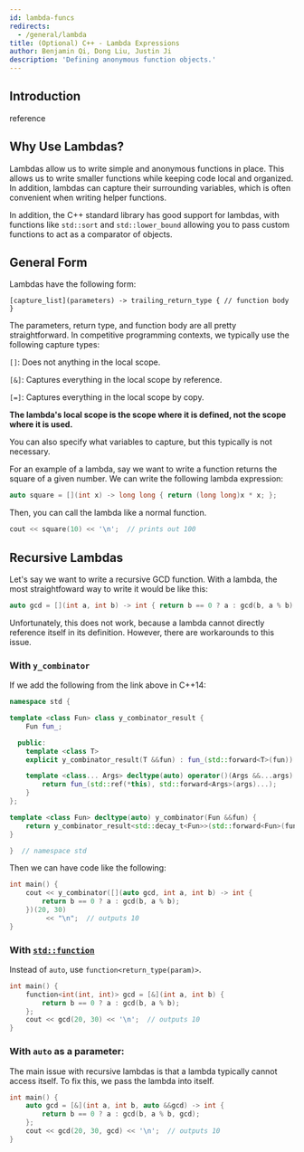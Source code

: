 ```yaml
---
id: lambda-funcs
redirects:
  - /general/lambda
title: (Optional) C++ - Lambda Expressions
author: Benjamin Qi, Dong Liu, Justin Ji
description: 'Defining anonymous function objects.'
---
```


## Introduction

<Resources>
	<Resource
		source="CPP"
		url="https://en.cppreference.com/w/cpp/language/lambda"
		title="Lambda expressions"
	>
		reference
	</Resource>
	<Resource
		source="UMich"
		url="http://www.umich.edu/~eecs381/handouts/Lambda.pdf"
		title="Using C++ Lambdas"
		starred
	 />
	<Resource
		source="SO"
		url="https://stackoverflow.com/questions/7627098/what-is-a-lambda-expression-in-c11"
		title="What is a lambda expression in C++11?"
	 />
	<Resource
		source="Microsoft"
		url="https://docs.microsoft.com/en-us/cpp/cpp/lambda-expressions-in-cpp?view=vs-2019"
		title="Lambda Expressions in C++"
	 />
</Resources>

<Resources title="FAQ">
	<Resource
		source="SO"
		url="https://stackoverflow.com/questions/41121441/type-of-a-lambda-function-using-auto"
		title="Type of a lambda function using auto?"
	 />
	<Resource
		source="SO"
		url="https://stackoverflow.com/questions/11323811/what-is-meant-by-retain-state-in-c"
		title="What is meant by 'retain state' in c++?"
	 />
</Resources>

## Why Use Lambdas?
Lambdas allow us to write simple and anonymous functions in place.
This allows us to write smaller functions while keeping code local and
organized. In addition, lambdas can capture their surrounding variables, which
is often convenient when writing helper functions.

In addition, the C++ standard library has good support for lambdas, with functions
like `std::sort` and `std::lower_bound` allowing you to pass custom functions
to act as a comparator of objects.

## General Form
Lambdas have the following form:

`[capture_list](parameters) -> trailing_return_type {
	// function body
}`

The parameters, return type, and function body are all pretty straightforward.
In competitive programming contexts, we typically use the following capture types:

`[]`: Does not anything in the local scope.

`[&]`: Captures everything in the local scope by reference.

`[=]`: Captures everything in the local scope by copy.

**The lambda's local scope is the scope where it is defined, not the scope where it is
used.**

You can also specify what variables to capture, but this typically is not necessary.

For an example of a lambda, say we want to write a function returns the square
of a given number. We can write the following lambda expression:

```cpp
auto square = [](int x) -> long long { return (long long)x * x; };
```

Then, you can call the lambda like a normal function.
```cpp
cout << square(10) << '\n';  // prints out 100
```

## Recursive Lambdas

Let's say we want to write a recursive GCD function. With a lambda, the most
straightfoward way to write it would be like this:

```cpp
auto gcd = [](int a, int b) -> int { return b == 0 ? a : gcd(b, a % b); };
```

Unfortunately, this does not work, because a lambda cannot directly reference
itself in its definition. However, there are workarounds to this issue.

### With `y_combinator`

<Resources>
	<Resource
		source="open-std"
		url="http://www.open-std.org/jtc1/sc22/wg21/docs/papers/2016/p0200r0.html"
		title="Y Combinator Proposal"
		starred
	 />
	<Resource
		source="RIP Tutorial"
		url="https://riptutorial.com/cplusplus/example/8508/recursive-lambdas"
		title="Recursive Lambdas"
	 />
</Resources>

If we add the following from the link above in C++14:

```cpp
namespace std {

template <class Fun> class y_combinator_result {
	Fun fun_;

  public:
	template <class T>
	explicit y_combinator_result(T &&fun) : fun_(std::forward<T>(fun)) {}

	template <class... Args> decltype(auto) operator()(Args &&...args) {
		return fun_(std::ref(*this), std::forward<Args>(args)...);
	}
};

template <class Fun> decltype(auto) y_combinator(Fun &&fun) {
	return y_combinator_result<std::decay_t<Fun>>(std::forward<Fun>(fun));
}

}  // namespace std
```

Then we can have code like the following:

```cpp
int main() {
	cout << y_combinator([](auto gcd, int a, int b) -> int {
		return b == 0 ? a : gcd(b, a % b);
	})(20, 30)
	     << "\n";  // outputs 10
}
```

### With [`std::function`](https://en.cppreference.com/w/cpp/utility/functional/function)

Instead of `auto`, use `function<return_type(param)>`.

```cpp
int main() {
	function<int(int, int)> gcd = [&](int a, int b) {
		return b == 0 ? a : gcd(b, a % b);
	};
	cout << gcd(20, 30) << '\n';  // outputs 10
}
```

### With `auto` as a parameter:
The main issue with recursive lambdas is that a lambda typically cannot access
itself. To fix this, we pass the lambda into itself.

```cpp
int main() {
	auto gcd = [&](int a, int b, auto &&gcd) -> int {
		return b == 0 ? a : gcd(b, a % b, gcd);
	};
	cout << gcd(20, 30, gcd) << '\n';  // outputs 10
}
```
